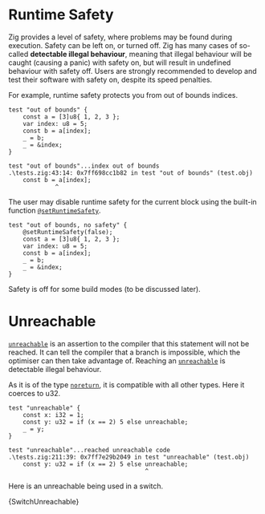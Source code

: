 

# Runtime Safety

Zig provides a level of safety, where problems may be found during execution.
Safety can be left on, or turned off. Zig has many cases of so-called
**detectable illegal behaviour**, meaning that illegal behaviour will be caught
(causing a panic) with safety on, but will result in undefined behaviour with
safety off. Users are strongly recommended to develop and test their software
with safety on, despite its speed penalties.

For example, runtime safety protects you from out of bounds indices.

```zig
test "out of bounds" {
    const a = [3]u8{ 1, 2, 3 };
    var index: u8 = 5;
    const b = a[index];
    _ = b;
    _ = &index;
}
```

```
test "out of bounds"...index out of bounds
.\tests.zig:43:14: 0x7ff698cc1b82 in test "out of bounds" (test.obj)
    const b = a[index];
             ^
```

The user may disable runtime safety for the current block using the built-in
function
[`@setRuntimeSafety`](https://ziglang.org/documentation/master/#setRuntimeSafety).

```zig
test "out of bounds, no safety" {
    @setRuntimeSafety(false);
    const a = [3]u8{ 1, 2, 3 };
    var index: u8 = 5;
    const b = a[index];
    _ = b;
    _ = &index;
}
```

Safety is off for some build modes (to be discussed later).

# Unreachable

[`unreachable`](https://ziglang.org/documentation/master/#unreachable) is an
assertion to the compiler that this statement will not be reached. It can tell
the compiler that a branch is impossible, which the optimiser can then take
advantage of. Reaching an
[`unreachable`](https://ziglang.org/documentation/master/#unreachable) is
detectable illegal behaviour.

As it is of the type
[`noreturn`](https://ziglang.org/documentation/master/#noreturn), it is
compatible with all other types. Here it coerces to u32.

```zig
test "unreachable" {
    const x: i32 = 1;
    const y: u32 = if (x == 2) 5 else unreachable;
    _ = y;
}
```

```
test "unreachable"...reached unreachable code
.\tests.zig:211:39: 0x7ff7e29b2049 in test "unreachable" (test.obj)
    const y: u32 = if (x == 2) 5 else unreachable;
                                      ^
```

Here is an unreachable being used in a switch.

<CodeBlock language="zig">{SwitchUnreachable}</CodeBlock>
